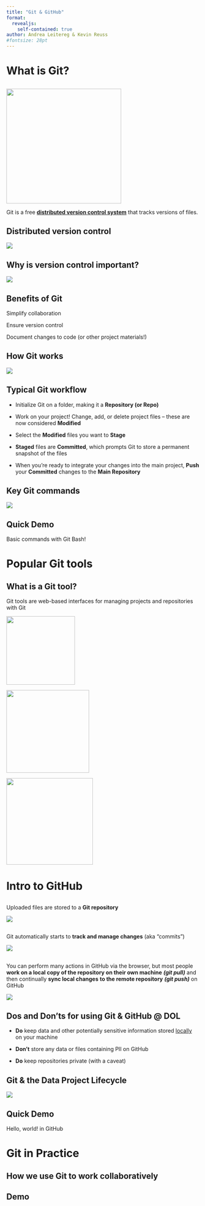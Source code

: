 ```yaml
---
title: "Git & GitHub"
format: 
  revealjs:
    self-contained: true
author: Andrea Leitereg & Kevin Reuss
#fontsize: 28pt
---
```


# What is Git?

## 

![](git-logo.png){fig-align="center" width="300"}

Git is a free [**distributed version control system**]{.underline} that tracks versions of files.

## Distributed version control

![](distributed-version-control-diagram.png){fig-align="center"}

## Why is version control important? {.center}

![](tech-comics-version-control.png){fig-align="center"}

## Benefits of Git

Simplify collaboration

Ensure version control

Document changes to code (or other project materials!)

## How Git works

[![](git-workflow-image-1.png)](https://newsletter.techworld-with-milan.com/p/how-to-learn-git)

## Typical Git workflow

-   Initialize Git on a folder, making it a **Repository (or Repo)**

-   Work on your project! Change, add, or delete project files -- these are now considered **Modified**

-   Select the **Modified** files you want to **Stage**

-   **Staged** files are **Committed**, which prompts Git to store a permanent snapshot of the files

-   When you're ready to integrate your changes into the main project, **Push** your **Committed** changes to the **Main Repository**

## Key Git commands

![](git-workflow-image-2.png){fig-align="center"}

## Quick Demo

Basic commands with Git Bash!

# Popular Git tools

## What is a Git tool?

Git tools are web-based interfaces for managing projects and repositories with Git

![](github-logo.png){width="179"}

![](bitbucket-logo.png){width="216"}

![](gitlab-logo.png){width="226"}

# Intro to GitHub

## 

Uploaded files are stored to a **Git repository**

![](git-hub-image-1.png)

## 

Git automatically starts to **track and manage changes** (aka "commits")

![](git-hub-image-2.png)

## 

You can perform many actions in GitHub via the browser, but most people **work on a local copy of the repository on their own machine** ***(git pull)*** and then continually **sync local changes** **to the remote repository** ***(git push)*** on GitHub

![](distributed-version-control-diagram-2.png){fig-align="center"}

## Dos and Don'ts for using Git & GitHub \@ DOL

-   **Do** keep data and other potentially sensitive information stored [locally]{.underline} on your machine

-   **Don't** store any data or files containing PII on GitHub

-   **Do** keep repositories private (with a caveat)

## Git & the Data Project Lifecycle

![](Data%20Analysis%20Workflow%20Matrix%20-%207%20Steps%20-%20cropped.PNG)

## Quick Demo

Hello, world! in GitHub

# Git in Practice

## How we use Git to work collaboratively

## Demo
